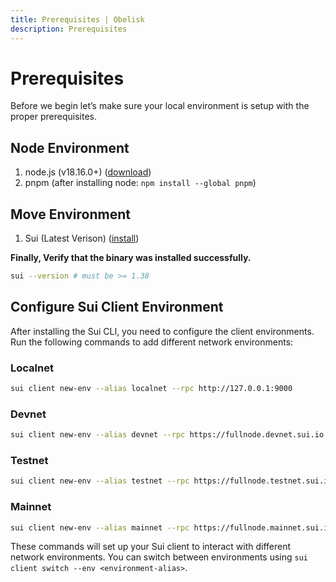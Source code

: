 ```yaml
---
title: Prerequisites | Obelisk
description: Prerequisites
---
```


# Prerequisites

Before we begin let’s make sure your local environment is setup with the proper prerequisites.

## Node Environment

1. node.js (v18.16.0+) ([download](https://nodejs.org/en/download/))
2. pnpm (after installing node: `npm install --global pnpm`)

## Move Environment

1. Sui (Latest Verison) ([install](https://docs.sui.io/guides/developer/getting-started/))

**Finally, Verify that the binary was installed successfully.**

```bash
sui --version # must be >= 1.38
```

## Configure Sui Client Environment

After installing the Sui CLI, you need to configure the client environments. Run the following commands to add different network environments:

### Localnet

```bash
sui client new-env --alias localnet --rpc http://127.0.0.1:9000
```

### Devnet

```bash
sui client new-env --alias devnet --rpc https://fullnode.devnet.sui.io:443/
```

### Testnet

```bash
sui client new-env --alias testnet --rpc https://fullnode.testnet.sui.io:443/
```

### Mainnet

```bash
sui client new-env --alias mainnet --rpc https://fullnode.mainnet.sui.io:443/
```

These commands will set up your Sui client to interact with different network environments. You can switch between environments using `sui client switch --env <environment-alias>`.

